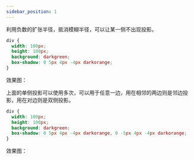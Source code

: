 ```yaml
---
sidebar_position: 1
---
```


利用负数的扩张半径，抵消模糊半径，可以让某一侧不出现投影。

```css
div {
  width: 100px;
  height: 100px;
  background: darkgreen;
  box-shadow: 0 5px 4px -4px darkorange;
}
```

效果图：

<div
  style={{
    width: 100,
    height: 100,
    background: "darkgreen",
    boxShadow: "0 5px 4px -4px darkorange",
  }}
></div>


上面的单侧投影可以使用多次，可以用于任意一边，用在相邻的两边则是邻边投影，用在对边则是双侧投影。

```css
div {
  width: 100px;
  height: 100px;
  background: darkgreen;
  box-shadow: 0 5px 4px -4px darkorange, 0 -5px 4px -4px darkorange;
}
```

效果图：

<div
  style={{
    width: 100,
    height: 100,
    background: "darkgreen",
    boxShadow: "0 5px 4px -4px darkorange, 0 -5px 4px -4px darkorange",
  }}
></div>
